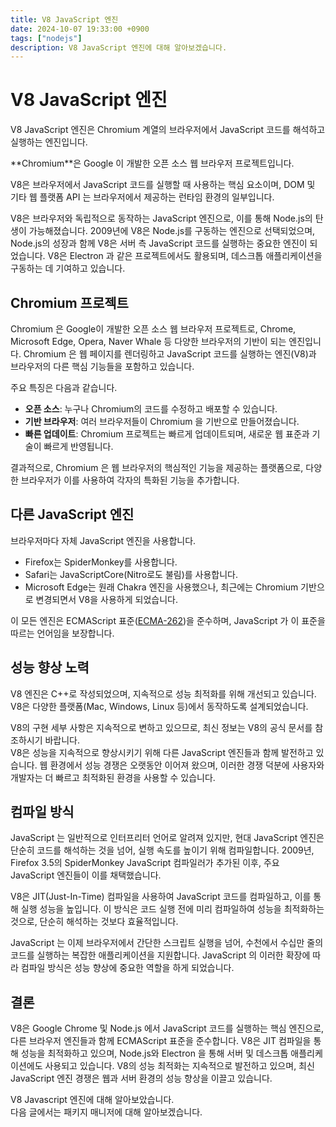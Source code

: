 ```yaml
---
title: V8 JavaScript 엔진
date: 2024-10-07 19:33:00 +0900
tags: ["nodejs"]
description: V8 JavaScript 엔진에 대해 알아보겠습니다.
---
```



# V8 JavaScript 엔진

V8 JavaScript 엔진은 Chromium 계열의 브라우저에서 JavaScript 코드를 해석하고 실행하는 엔진입니다.

<Callout type="info" emoji="✅">
	**Chromium**은 Google 이 개발한 오픈 소스 웹 브라우저 프로젝트입니다.
</Callout>

V8은 브라우저에서 JavaScript 코드를 실행할 때 사용하는 핵심 요소이며, DOM 및 기타 웹 플랫폼 API 는 브라우저에서 제공하는 런타임 환경의 일부입니다.

V8은 브라우저와 독립적으로 동작하는 JavaScript 엔진으로, 이를 통해 Node.js의 탄생이 가능해졌습니다.
2009년에 V8은 Node.js를 구동하는 엔진으로 선택되었으며, Node.js의 성장과 함께 V8은 서버 측 JavaScript 코드를 실행하는 중요한 엔진이 되었습니다.
V8은 Electron 과 같은 프로젝트에서도 활용되며, 데스크톱 애플리케이션을 구동하는 데 기여하고 있습니다.

## Chromium 프로젝트

Chromium 은 Google이 개발한 오픈 소스 웹 브라우저 프로젝트로, Chrome, Microsoft Edge, Opera, Naver Whale 등 다양한 브라우저의 기반이 되는 엔진입니다.
Chromium 은 웹 페이지를 렌더링하고 JavaScript 코드를 실행하는 엔진(V8)과 브라우저의 다른 핵심 기능들을 포함하고 있습니다.

주요 특징은 다음과 같습니다.

- **오픈 소스**: 누구나 Chromium의 코드를 수정하고 배포할 수 있습니다.
- **기반 브라우저**: 여러 브라우저들이 Chromium 을 기반으로 만들어졌습니다.
- **빠른 업데이트**: Chromium 프로젝트는 빠르게 업데이트되며, 새로운 웹 표준과 기술이 빠르게 반영됩니다.

결과적으로, Chromium 은 웹 브라우저의 핵심적인 기능을 제공하는 플랫폼으로, 다양한 브라우저가 이를 사용하여 각자의 특화된 기능을 추가합니다.

## 다른 JavaScript 엔진

브라우저마다 자체 JavaScript 엔진을 사용합니다.

- Firefox는 SpiderMonkey를 사용합니다.
- Safari는 JavaScriptCore(Nitro로도 불림)를 사용합니다.
- Microsoft Edge는 원래 Chakra 엔진을 사용했으나, 최근에는 Chromium 기반으로 변경되면서 V8을 사용하게 되었습니다.

이 모든 엔진은 ECMAScript 표준([ECMA-262](https://ecma-international.org/publications-and-standards/standards/ecma-262/))을 준수하며, JavaScript 가 이 표준을 따르는 언어임을 보장합니다.

## 성능 향상 노력

V8 엔진은 C++로 작성되었으며, 지속적으로 성능 최적화를 위해 개선되고 있습니다.
V8은 다양한 플랫폼(Mac, Windows, Linux 등)에서 동작하도록 설계되었습니다.

V8의 구현 세부 사항은 지속적으로 변하고 있으므로, 최신 정보는 V8의 공식 문서를 참조하시기 바랍니다.<br />
V8은 성능을 지속적으로 향상시키기 위해 다른 JavaScript 엔진들과 함께 발전하고 있습니다.
웹 환경에서 성능 경쟁은 오랫동안 이어져 왔으며, 이러한 경쟁 덕분에 사용자와 개발자는 더 빠르고 최적화된 환경을 사용할 수 있습니다.

## 컴파일 방식

JavaScript 는 일반적으로 인터프리터 언어로 알려져 있지만, 현대 JavaScript 엔진은 단순히 코드를 해석하는 것을 넘어, 실행 속도를 높이기 위해 컴파일합니다.
2009년, Firefox 3.5의 SpiderMonkey JavaScript 컴파일러가 추가된 이후, 주요 JavaScript 엔진들이 이를 채택했습니다.

V8은 JIT(Just-In-Time) 컴파일을 사용하여 JavaScript 코드를 컴파일하고, 이를 통해 실행 성능을 높입니다.
이 방식은 코드 실행 전에 미리 컴파일하여 성능을 최적화하는 것으로, 단순히 해석하는 것보다 효율적입니다.

JavaScript 는 이제 브라우저에서 간단한 스크립트 실행을 넘어, 수천에서 수십만 줄의 코드를 실행하는 복잡한 애플리케이션을 지원합니다.
JavaScript 의 이러한 확장에 따라 컴파일 방식은 성능 향상에 중요한 역할을 하게 되었습니다.

## 결론

V8은 Google Chrome 및 Node.js 에서 JavaScript 코드를 실행하는 핵심 엔진으로, 다른 브라우저 엔진들과 함께 ECMAScript 표준을 준수합니다.
V8은 JIT 컴파일을 통해 성능을 최적화하고 있으며, Node.js와 Electron 을 통해 서버 및 데스크톱 애플리케이션에도 사용되고 있습니다.
V8의 성능 최적화는 지속적으로 발전하고 있으며, 최신 JavaScript 엔진 경쟁은 웹과 서버 환경의 성능 향상을 이끌고 있습니다.

V8 Javascript 엔진에 대해 알아보았습니다.<br />
다음 글에서는 패키지 매니저에 대해 알아보겠습니다.